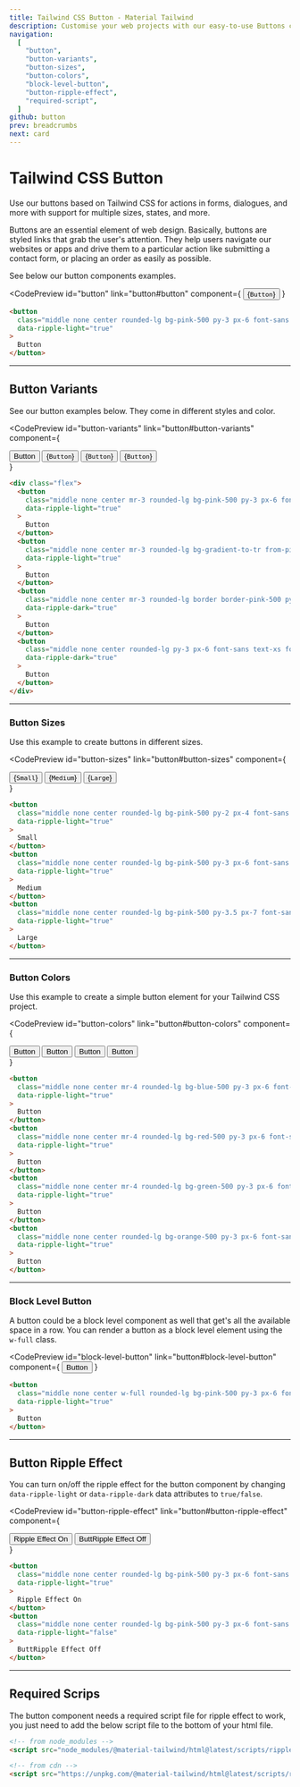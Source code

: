 ```yaml
---
title: Tailwind CSS Button - Material Tailwind
description: Customise your web projects with our easy-to-use Buttons component for Tailwind CSS using Material Design guidelines.
navigation:
  [
    "button",
    "button-variants",
    "button-sizes",
    "button-colors",
    "block-level-button",
    "button-ripple-effect",
    "required-script",
  ]
github: button
prev: breadcrumbs
next: card
---
```


# Tailwind CSS Button

Use our buttons based on Tailwind CSS for actions in forms, dialogues, and more with support for multiple sizes, states, and more.

Buttons are an essential element of web design. Basically, buttons are styled links that grab the user's attention. They help users navigate our websites or apps and drive them to a particular action like submitting a contact form, or placing an order as easily as possible.

See below our button components examples.

<CodePreview
  id="button"
  link="button#button"
  component={
    <button
      className="middle none center rounded-lg bg-pink-500 py-3 px-6 font-sans text-xs font-bold uppercase text-white shadow-md shadow-pink-500/20 transition-all hover:shadow-lg hover:shadow-pink-500/40 focus:opacity-[0.85] focus:shadow-none active:opacity-[0.85] active:shadow-none disabled:pointer-events-none disabled:opacity-50 disabled:shadow-none"
      data-ripple-light="true"
    >
      {`Button`}
    </button>
  }
>
  ```html
  <button
    class="middle none center rounded-lg bg-pink-500 py-3 px-6 font-sans text-xs font-bold uppercase text-white shadow-md shadow-pink-500/20 transition-all hover:shadow-lg hover:shadow-pink-500/40 focus:opacity-[0.85] focus:shadow-none active:opacity-[0.85] active:shadow-none disabled:pointer-events-none disabled:opacity-50 disabled:shadow-none"
    data-ripple-light="true"
  >
    Button
  </button>
  ```
</CodePreview>

---

## Button Variants

See our button examples below. They come in different styles and color.

<CodePreview
  id="button-variants"
  link="button#button-variants"
  component={
    <div className="flex">
      <button
        class="middle none center mr-4 rounded-lg bg-pink-500 py-3 px-6 font-sans text-xs font-bold uppercase text-white shadow-md shadow-pink-500/20 transition-all hover:shadow-lg hover:shadow-pink-500/40 focus:opacity-[0.85] focus:shadow-none active:opacity-[0.85] active:shadow-none disabled:pointer-events-none disabled:opacity-50 disabled:shadow-none"
        data-ripple-light="true"
      >
        Button
      </button>
      <button
        class="middle none center mr-4 rounded-lg bg-gradient-to-tr from-pink-600 to-pink-400 py-3 px-6 font-sans text-xs font-bold uppercase text-white shadow-md shadow-pink-500/20 transition-all hover:shadow-lg hover:shadow-pink-500/40 active:opacity-[0.85] disabled:pointer-events-none disabled:opacity-50 disabled:shadow-none"
        data-ripple-light="true"
      >
        {`Button`}
      </button>
      <button
        class="middle none center mr-3 rounded-lg border border-pink-500 py-3 px-6 font-sans text-xs font-bold uppercase text-pink-500 transition-all hover:opacity-75 focus:ring focus:ring-pink-200 active:opacity-[0.85] disabled:pointer-events-none disabled:opacity-50 disabled:shadow-none"
        data-ripple-dark="true"
      >
        {`Button`}
      </button>
      <button
        class="middle none center rounded-lg py-3 px-6 font-sans text-xs font-bold uppercase text-pink-500 transition-all hover:bg-pink-500/10 active:bg-pink-500/30 disabled:pointer-events-none disabled:opacity-50 disabled:shadow-none"
        data-ripple-dark="true"
      >
        {`Button`}
      </button>
    </div>
  }
>
  ```html
  <div class="flex">
    <button
      class="middle none center mr-3 rounded-lg bg-pink-500 py-3 px-6 font-sans text-xs font-bold uppercase text-white shadow-md shadow-pink-500/20 transition-all hover:shadow-lg hover:shadow-pink-500/40 focus:opacity-[0.85] focus:shadow-none active:opacity-[0.85] active:shadow-none disabled:pointer-events-none disabled:opacity-50 disabled:shadow-none"
      data-ripple-light="true"
    >
      Button
    </button>
    <button
      class="middle none center mr-3 rounded-lg bg-gradient-to-tr from-pink-600 to-pink-400 py-3 px-6 font-sans text-xs font-bold uppercase text-white shadow-md shadow-pink-500/20 transition-all hover:shadow-lg hover:shadow-pink-500/40 active:opacity-[0.85] disabled:pointer-events-none disabled:opacity-50 disabled:shadow-none"
      data-ripple-light="true"
    >
      Button
    </button>
    <button
      class="middle none center mr-3 rounded-lg border border-pink-500 py-3 px-6 font-sans text-xs font-bold uppercase text-pink-500 transition-all hover:opacity-75 focus:ring focus:ring-pink-200 active:opacity-[0.85] disabled:pointer-events-none disabled:opacity-50 disabled:shadow-none"
      data-ripple-dark="true"
    >
      Button
    </button>
    <button
      class="middle none center rounded-lg py-3 px-6 font-sans text-xs font-bold uppercase text-pink-500 transition-all hover:bg-pink-500/10 active:bg-pink-500/30 disabled:pointer-events-none disabled:opacity-50 disabled:shadow-none"
      data-ripple-dark="true"
    >
      Button
    </button>
  </div>
  ```
</CodePreview>

---

### Button Sizes

Use this example to create buttons in different sizes.

<CodePreview
  id="button-sizes"
  link="button#button-sizes"
  component={
    <div className="flex items-end">
      <button
        className="middle none center mr-4 rounded-lg bg-pink-500 py-2 px-4 font-sans text-xs font-bold uppercase text-white shadow-md shadow-pink-500/20 transition-all hover:shadow-lg hover:shadow-pink-500/40 focus:opacity-[0.85] focus:shadow-none active:opacity-[0.85] active:shadow-none disabled:pointer-events-none disabled:opacity-50 disabled:shadow-none"
        data-ripple-light="true"
      >
        {`Small`}
      </button>
      <button
        className="middle none center mr-4 rounded-lg bg-pink-500 py-3 px-6 font-sans text-xs font-bold uppercase text-white shadow-md shadow-pink-500/20 transition-all hover:shadow-lg hover:shadow-pink-500/40 focus:opacity-[0.85] focus:shadow-none active:opacity-[0.85] active:shadow-none disabled:pointer-events-none disabled:opacity-50 disabled:shadow-none"
        data-ripple-light="true"
      >
        {`Medium`}
      </button>
      <button
        className="middle none center rounded-lg bg-pink-500 py-3.5 px-7 font-sans text-sm font-bold uppercase text-white shadow-md shadow-pink-500/20 transition-all hover:shadow-lg hover:shadow-pink-500/40 focus:opacity-[0.85] focus:shadow-none active:opacity-[0.85] active:shadow-none disabled:pointer-events-none disabled:opacity-50 disabled:shadow-none"
        data-ripple-light="true"
      >
        {`Large`}
      </button>
    </div>
  }
>
  ```html
  <button
    class="middle none center rounded-lg bg-pink-500 py-2 px-4 font-sans text-xs font-bold uppercase text-white shadow-md shadow-pink-500/20 transition-all hover:shadow-lg hover:shadow-pink-500/40 focus:opacity-[0.85] focus:shadow-none active:opacity-[0.85] active:shadow-none disabled:pointer-events-none disabled:opacity-50 disabled:shadow-none"
    data-ripple-light="true"
  >
    Small
  </button>
  <button
    class="middle none center rounded-lg bg-pink-500 py-3 px-6 font-sans text-xs font-bold uppercase text-white shadow-md shadow-pink-500/20 transition-all hover:shadow-lg hover:shadow-pink-500/40 focus:opacity-[0.85] focus:shadow-none active:opacity-[0.85] active:shadow-none disabled:pointer-events-none disabled:opacity-50 disabled:shadow-none"
    data-ripple-light="true"
  >
    Medium
  </button>
  <button
    class="middle none center rounded-lg bg-pink-500 py-3.5 px-7 font-sans text-sm font-bold uppercase text-white shadow-md shadow-pink-500/20 transition-all hover:shadow-lg hover:shadow-pink-500/40 focus:opacity-[0.85] focus:shadow-none active:opacity-[0.85] active:shadow-none disabled:pointer-events-none disabled:opacity-50 disabled:shadow-none"
    data-ripple-light="true"
  >
    Large
  </button>
  ```
</CodePreview>

---

### Button Colors

Use this example to create a simple button element for your Tailwind CSS project.

<CodePreview
  id="button-colors"
  link="button#button-colors"
  component={
    <div className="flex items-end">
      <button
        className="middle none center mr-4 rounded-lg bg-blue-500 py-3 px-6 font-sans text-xs font-bold uppercase text-white shadow-md shadow-blue-500/20 transition-all hover:shadow-lg hover:shadow-blue-500/40 focus:opacity-[0.85] focus:shadow-none active:opacity-[0.85] active:shadow-none disabled:pointer-events-none disabled:opacity-50 disabled:shadow-none"
        data-ripple-light="true"
      >
        Button
      </button>
      <button
        className="middle none center mr-4 rounded-lg bg-red-500 py-3 px-6 font-sans text-xs font-bold uppercase text-white shadow-md shadow-red-500/20 transition-all hover:shadow-lg hover:shadow-red-500/40 focus:opacity-[0.85] focus:shadow-none active:opacity-[0.85] active:shadow-none disabled:pointer-events-none disabled:opacity-50 disabled:shadow-none"
        data-ripple-light="true"
      >
        Button
      </button>
      <button
        className="middle none center mr-4 rounded-lg bg-green-500 py-3 px-6 font-sans text-xs font-bold uppercase text-white shadow-md shadow-green-500/20 transition-all hover:shadow-lg hover:shadow-green-500/40 focus:opacity-[0.85] focus:shadow-none active:opacity-[0.85] active:shadow-none disabled:pointer-events-none disabled:opacity-50 disabled:shadow-none"
        data-ripple-light="true"
      >
        Button
      </button>
      <button
        className="middle none center rounded-lg bg-orange-500 py-3 px-6 font-sans text-xs font-bold uppercase text-white shadow-md shadow-orange-500/20 transition-all hover:shadow-lg hover:shadow-orange-500/40 focus:opacity-[0.85] focus:shadow-none active:opacity-[0.85] active:shadow-none disabled:pointer-events-none disabled:opacity-50 disabled:shadow-none"
        data-ripple-light="true"
      >
        Button
      </button>
    </div>
  }
>
  ```html
  <button
    class="middle none center mr-4 rounded-lg bg-blue-500 py-3 px-6 font-sans text-xs font-bold uppercase text-white shadow-md shadow-blue-500/20 transition-all hover:shadow-lg hover:shadow-blue-500/40 focus:opacity-[0.85] focus:shadow-none active:opacity-[0.85] active:shadow-none disabled:pointer-events-none disabled:opacity-50 disabled:shadow-none"
    data-ripple-light="true"
  >
    Button
  </button>
  <button
    class="middle none center mr-4 rounded-lg bg-red-500 py-3 px-6 font-sans text-xs font-bold uppercase text-white shadow-md shadow-red-500/20 transition-all hover:shadow-lg hover:shadow-red-500/40 focus:opacity-[0.85] focus:shadow-none active:opacity-[0.85] active:shadow-none disabled:pointer-events-none disabled:opacity-50 disabled:shadow-none"
    data-ripple-light="true"
  >
    Button
  </button>
  <button
    class="middle none center mr-4 rounded-lg bg-green-500 py-3 px-6 font-sans text-xs font-bold uppercase text-white shadow-md shadow-green-500/20 transition-all hover:shadow-lg hover:shadow-green-500/40 focus:opacity-[0.85] focus:shadow-none active:opacity-[0.85] active:shadow-none disabled:pointer-events-none disabled:opacity-50 disabled:shadow-none"
    data-ripple-light="true"
  >
    Button
  </button>
  <button
    class="middle none center rounded-lg bg-orange-500 py-3 px-6 font-sans text-xs font-bold uppercase text-white shadow-md shadow-orange-500/20 transition-all hover:shadow-lg hover:shadow-orange-500/40 focus:opacity-[0.85] focus:shadow-none active:opacity-[0.85] active:shadow-none disabled:pointer-events-none disabled:opacity-50 disabled:shadow-none"
    data-ripple-light="true"
  >
    Button
  </button>
  ```
</CodePreview>

---

### Block Level Button

A button could be a block level component as well that get's all the available space in a row. You can render a button as a block level element using the <Code html>w-full</Code> class.

<CodePreview
  id="block-level-button"
  link="button#block-level-button"
  component={
    <button
      className="middle none center w-full rounded-lg bg-pink-500 py-3 px-6 font-sans text-xs font-bold uppercase text-white shadow-md shadow-pink-500/20 transition-all hover:shadow-lg hover:shadow-pink-500/40 focus:opacity-[0.85] focus:shadow-none active:opacity-[0.85] active:shadow-none disabled:pointer-events-none disabled:opacity-50 disabled:shadow-none"
      data-ripple-light="true"
    >
      Button
    </button>
  }
>
  ```html
  <button
    class="middle none center w-full rounded-lg bg-pink-500 py-3 px-6 font-sans text-xs font-bold uppercase text-white shadow-md shadow-pink-500/20 transition-all hover:shadow-lg hover:shadow-pink-500/40 focus:opacity-[0.85] focus:shadow-none active:opacity-[0.85] active:shadow-none disabled:pointer-events-none disabled:opacity-50 disabled:shadow-none"
    data-ripple-light="true"
  >
    Button
  </button>
  ```
</CodePreview>

---

## Button Ripple Effect

You can turn on/off the ripple effect for the button component by changing <Code html>data-ripple-light</Code> or <Code html>data-ripple-dark</Code> data attributes to <Code html>true/false</Code>.

<CodePreview
  id="button-ripple-effect"
  link="button#button-ripple-effect"
  component={
    <div className="flex gap-4">
      <button
        className="middle none center rounded-lg bg-pink-500 py-3 px-6 font-sans text-xs font-bold uppercase text-white shadow-md shadow-pink-500/20 transition-all hover:shadow-lg hover:shadow-pink-500/40 focus:opacity-[0.85] focus:shadow-none active:opacity-[0.85] active:shadow-none disabled:pointer-events-none disabled:opacity-50 disabled:shadow-none"
        data-ripple-light="true"
      >
        Ripple Effect On
      </button>
      <button
        className="middle none center rounded-lg bg-pink-500 py-3 px-6 font-sans text-xs font-bold uppercase text-white shadow-md shadow-pink-500/20 transition-all hover:shadow-lg hover:shadow-pink-500/40 focus:opacity-[0.85] focus:shadow-none active:opacity-[0.85] active:shadow-none disabled:pointer-events-none disabled:opacity-50 disabled:shadow-none"
        data-ripple-light="false"
      >
        ButtRipple Effect Off
      </button>
    </div>
  }
>
  ```html
  <button
    class="middle none center rounded-lg bg-pink-500 py-3 px-6 font-sans text-xs font-bold uppercase text-white shadow-md shadow-pink-500/20 transition-all hover:shadow-lg hover:shadow-pink-500/40 focus:opacity-[0.85] focus:shadow-none active:opacity-[0.85] active:shadow-none disabled:pointer-events-none disabled:opacity-50 disabled:shadow-none"
    data-ripple-light="true"
  >
    Ripple Effect On
  </button>
  <button
    class="middle none center rounded-lg bg-pink-500 py-3 px-6 font-sans text-xs font-bold uppercase text-white shadow-md shadow-pink-500/20 transition-all hover:shadow-lg hover:shadow-pink-500/40 focus:opacity-[0.85] focus:shadow-none active:opacity-[0.85] active:shadow-none disabled:pointer-events-none disabled:opacity-50 disabled:shadow-none"
    data-ripple-light="false"
  >
    ButtRipple Effect Off
  </button>
  ```
</CodePreview>

---

## Required Scrips

<span id="required-script" className="scroll-mt-56" />

The button component needs a required script file for ripple effect to work, you just need to add the below script file to the bottom of your html file.

```html
<!-- from node_modules -->
<script src="node_modules/@material-tailwind/html@latest/scripts/ripple.js"></script>

<!-- from cdn -->
<script src="https://unpkg.com/@material-tailwind/html@latest/scripts/ripple.js"></script>
```
